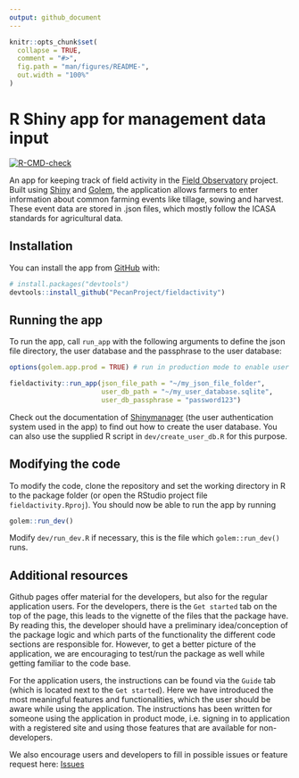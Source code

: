 ```yaml
---
output: github_document
---
```


<!-- README.md is generated from README.Rmd. Please edit that file -->

```r
knitr::opts_chunk$set(
  collapse = TRUE,
  comment = "#>",
  fig.path = "man/figures/README-",
  out.width = "100%"
)
```

# R Shiny app for management data input

<!-- badges: start -->
[![R-CMD-check](https://github.com/Ottis1/fieldactivity/workflows/R-CMD-check/badge.svg)](https://github.com/PecanProject/fieldactivity/actions)
<!-- badges: end -->

An app for keeping track of field activity in the [Field Observatory](https://www.fieldobservatory.org) project. Built using [Shiny](http://shiny.rstudio.com/) and [Golem](https://thinkr-open.github.io/golem/), the application allows farmers to enter information about common farming events like tillage, sowing and harvest. These event data are stored in .json files, which mostly follow the ICASA standards for agricultural data.

## Installation

<!-- You can install the released version of fieldactivity from [CRAN](https://CRAN.R-project.org) with:

``` r
install.packages("fieldactivity")
``` 
-->

You can install the app from [GitHub](https://github.com/) with:

``` r
# install.packages("devtools")
devtools::install_github("PecanProject/fieldactivity")
```
## Running the app

To run the app, call `run_app` with the following arguments to define the json file directory, the user database and the passphrase to the user database:
```r
options(golem.app.prod = TRUE) # run in production mode to enable user authentication

fieldactivity::run_app(json_file_path = "~/my_json_file_folder", 
                       user_db_path = "~/my_user_database.sqlite",
                       user_db_passphrase = "password123")
```
Check out the documentation of [Shinymanager](https://datastorm-open.github.io/shinymanager/) (the user authentication system used in the app) to find out how to create the user database. You can also use the supplied R script in `dev/create_user_db.R` for this purpose.

## Modifying the code

To modify the code, clone the repository and set the working directory in R to the package folder (or open the RStudio project file `fieldactivity.Rproj`). You should now be able to run the app by running
```r
golem::run_dev()
```
Modify `dev/run_dev.R` if necessary, this is the file which `golem::run_dev()` runs.


## Additional resources

Github pages offer material for the developers, but also for the regular application users. For the developers, there is the `Get started` tab on the top of the page, this leads to the vignette of the files that the package have. By reading this, the developer should have a preliminary idea/conception of the package logic and which parts of the functionality the different code sections are responsible for. However, to get a better picture of the application, we are encouraging to test/run the package as well while getting familiar to the code base.

For the application users, the instructions can be found via the `Guide` tab (which is located next to the `Get started`). Here we have introduced the most meaningful features and functionalities, which the user should be aware while using the application. The instructions has been written for someone using the application in product mode, i.e. signing in to application with a registered site and using those features that are available for non-developers.

We also encourage users and developers to fill in possible issues or feature request here: [Issues](https://github.com/PecanProject/fieldactivity/issues)
